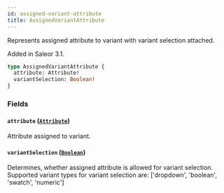```yaml
---
id: assigned-variant-attribute
title: AssignedVariantAttribute
---
```


Represents assigned attribute to variant with variant selection attached.

Added in Saleor 3.1.

```graphql
type AssignedVariantAttribute {
  attribute: Attribute!
  variantSelection: Boolean!
}
```

### Fields

#### `attribute` ([`Attribute`](../../../developer/api-reference/objects/attribute))

Attribute assigned to variant.

#### `variantSelection` ([`Boolean`](../../../developer/api-reference/scalars/boolean))

Determines, whether assigned attribute is allowed for variant selection. Supported variant types for variant selection are: ['dropdown', 'boolean', 'swatch', 'numeric']
